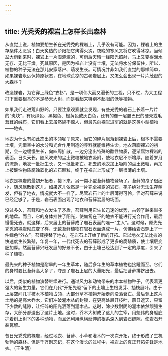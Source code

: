 ```yaml
---
---
---
```

title: 光秃秃的裸岩上怎样长出森林
---




从直觉上说，植物要想生长在光秃秃的裸岩上，几乎没有可能。因为，裸岩上的生存条件太恶劣！白天炙热的骄阳把它烤得火烫，夜晚的寒风又将它吹得冰凉。当倾盆大雨到来时，裸岩上一片湿漉漉的，可雨后天晴一经阳光照射，马上又变得滴水无存、无比干燥。究其原因，是因为裸岩上没有土壤，无法将水分保留住，所以，植物的种子无法在那儿安家落户、萌发生长。可情况并非如我们直觉的那样简单，如果裸岩永远保持原状态，在地球荒凉的古老岩层上，又怎么会出现一片片茂密的大森林？





改造裸岩，为它穿上绿色“衣衫”，是一项伟大而又漫长的工程，只不过，为大工程打下重要根基的不是参天大树，而是看起来特别不起眼的低等植物。



如果我们走进荒山野岭，只要注意观察就会发现，有些光秃的岩石上长着一片片的“斑块”，有灰绿色、黑褐色、橙黄色或灰白色，还有的像一层皱巴巴的硬壳或毛茸茸的绒布，它们看上去虽然貌不惊人，但最先向裸岩进军的就是这类小型植物——地衣。

地衣为什么有如此杰出的本领呢？原来，当它的碎片飘落到裸岩上后，根本不需要土壤，凭借空中的水分和光合作用制造的养料就能维持生命。地衣落脚裸岩的初期，会一边缓慢生长，向四周扩散，一边分泌出特殊的酸性物质，逐渐腐蚀裸岩的表面。日久天长，随风吹来的尘土微粒被地衣吸附，使地衣层不断增厚。随着岁月的流逝，地衣一批批生长，又一批批死亡。死去的地衣加上吸附的尘土微粒，再加上被酸性物质腐蚀软化的岩石颗粒，终于在裸岩上形成了一层很薄的土壤。

地衣是裸岩的最初开拓者，接下来，另一类小型苔藓植物登场了。苔藓的孢子很细小，随风飘散到这儿。如果这儿依然是一片完全裸露的岩石，孢子绝对无法生存萌发，但有了地衣，情况就大不一样了。尽管岩石上的土层薄得可怜，但对苔藓来说已经足够了。于是，岩石表面出现了地衣和苔藓混居的场面。

没过多久，苔藓和地衣发生了矛盾，苔藓利用它生长迅速的优势，占领了越来越多的地盘。而且，它的身体挡住了阳光，使匍匐在下的地衣不能进行光合作用，最后慢慢死去。就这样，后来居上的苔藓成了岩石表面的唯一“主人”。这时候，原先光秃秃的裸岩彻底变了样，无数苔藓植物在岩石表面连成一片，仿佛给岩石穿上了一件绿色“外衣”。苔藓接替了地衣，在岩石上开始了新的开拓。它以地衣无法比拟的快速度生长繁殖，年复一年，一代代死去的苔藓形成了更多的腐殖质，使土壤层变肥加厚。然而苔藓兴旺发展的好景不长，由于土壤已经达到了一定的厚度，引来了种子植物。

最先来的种子植物是耐旱的一年生草本，随后多年生的草本植物也接踵而至。它们的身材要比苔藓高大多了，夺走了岩石上层的大量阳光，最后把苔藓排挤出去。

以后，类似的植物演替继续进行。通过风力和动物带来的木本植物种子，代表着更强大的新生力量，它们在几代“开拓先驱”留下的土壤上生根发芽、抽枝展叶。由于上层空间几乎被木本植物占领，大部分草本植物开始走向没落衰亡。最后登上这片土地的是高大乔木，它们冲破灌木丛的封锁，在更高处展开枝叶，蔽日遮天，只留下少数的缝隙，让细碎的阳光洒落到灌木丛。这时，除少数耐阴的灌木依然顽强生存，大部分都退出了这片土地。这时，乔木大树成了这儿的主宰，用魁伟的身躯庇护着树上树下的各种动物，而且还利用纵横延伸的根系深入到岩石缝隙，使岩石开裂瓦解。

昔日光秃秃的裸岩，经过地衣、苔藓、小草和灌木的一次次开拓，终于形成了生机勃勃的森林。但是千万别忘记，在这个漫长的过程中，裸岩上的真正开拓先锋是地衣。（王生清）